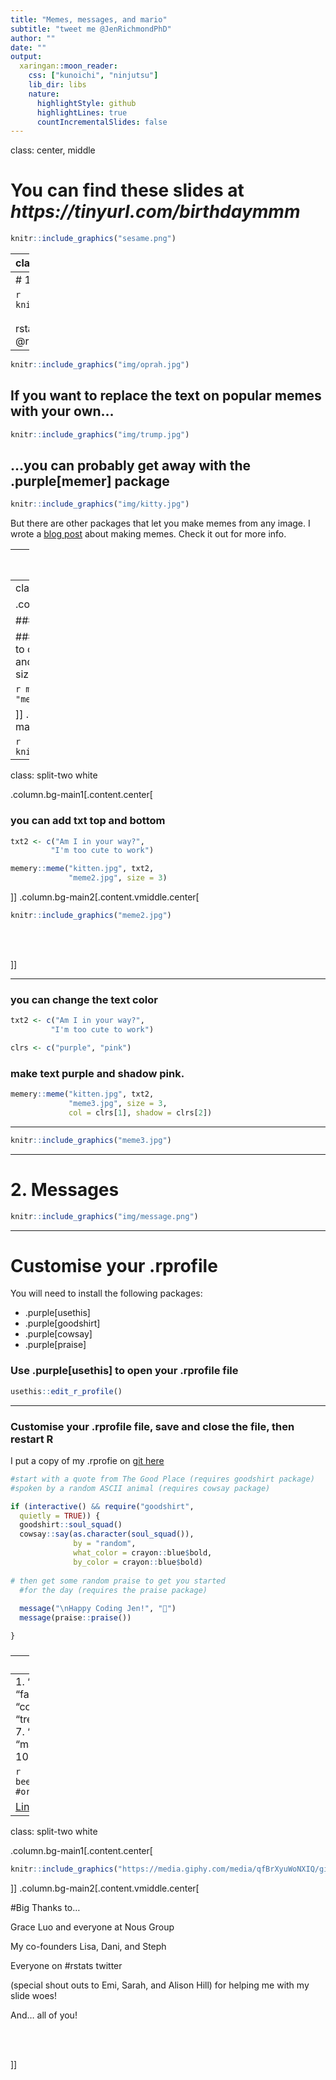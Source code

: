 ```yaml
---
title: "Memes, messages, and mario"
subtitle: "tweet me @JenRichmondPhD"
author: ""
date: ""
output:
  xaringan::moon_reader:
    css: ["kunoichi", "ninjutsu"]
    lib_dir: libs
    nature:
      highlightStyle: github
      highlightLines: true
      countIncrementalSlides: false
---
```

class: center, middle

<style type="text/css">
.remark-slide-content {
    font-size: 30px;
    padding: 1em 4em 1em 4em;
}
</style>

# You can find these slides at *https://tinyurl.com/birthdaymmm* 

```r
knitr::include_graphics("sesame.png")
```



---
class: split-two white

.column.bg-main1[.content.center[
<br>

# 3 Things

-  Memes (how to use R to put random words on random images to great effect)

- Messages (how to have RStudio make you laugh and give you praise)

- Mario (how to have mario tell you when you script is done)

]]
.column.bg-main2[.content.vmiddle.center[

```r
knitr::include_graphics("three.png")
```
 
<br><br>



]]

---
# 1. Memes

```r
knitr::include_graphics("img/models.jpg")
```
<br>
<br>
rstats memes are big on twitter, 
follow @rstatsmemes to keep up with them

---
```r
knitr::include_graphics("img/oprah.jpg")
```

If you want to replace the text on popular memes with your own...
---

```r
knitr::include_graphics("img/trump.jpg")
```

...you can probably get away with the .purple[memer] package
---

```r
knitr::include_graphics("img/kitty.jpg")
```

But there are other packages that let you make memes from any image. I wrote a [blog post](http://jenrichmond.rbind.io/post/making-memes-in-r/) about making memes. Check it out for more info.  

---
# My favourite is the .purple[memery] package. 

### install the package
```r
install.packages("memery")
```

### load the package

```r
library(memery)
```

---
class: split-two white

.column.bg-main1[.content.center[
<br>

### define your txt 
```r
txt <- c("Am I in your way?")
```

### use the `memery::meme()` function to overlay the txt on the kitten image and save to jpg. (size controls the size of the text).

```r
memery::meme("kitten.jpg", txt, 
             "meme.jpg", size = 3)
```

]]
.column.bg-main2[.content.vmiddle.center[

```r
knitr::include_graphics("meme.jpg")
```
 


---
class: split-two white

.column.bg-main1[.content.center[
<br>

### you can add txt top and bottom 
```r
txt2 <- c("Am I in your way?", 
         "I'm too cute to work")
```


```r
memery::meme("kitten.jpg", txt2, 
             "meme2.jpg", size = 3)
```

]]
.column.bg-main2[.content.vmiddle.center[

```r
knitr::include_graphics("meme2.jpg")
```
 
<br><br>

]]

---


### you can change the text color
```r
txt2 <- c("Am I in your way?", 
         "I'm too cute to work")

clrs <- c("purple", "pink")
```

### make text purple and shadow pink. 
```r
memery::meme("kitten.jpg", txt2, 
             "meme3.jpg", size = 3, 
             col = clrs[1], shadow = clrs[2])
```
---

```r
knitr::include_graphics("meme3.jpg")
```

---

# 2. Messages
```r
knitr::include_graphics("img/message.png")
```

---

# Customise your .rprofile

You will need to install the following packages:

- .purple[usethis]
- .purple[goodshirt]
- .purple[cowsay]
- .purple[praise]

### Use .purple[usethis] to open your .rprofile file

```r
usethis::edit_r_profile()
```

---

### Customise your .rprofile file, save and close the file, then restart R
I put a copy of my .rprofie on [git here](https://github.com/jenrichmond/RLadiesSydneyBirthday/tree/master/memes_messages_mario)
```r
#start with a quote from The Good Place (requires goodshirt package) 
#spoken by a random ASCII animal (requires cowsay package)

if (interactive() && require("goodshirt", 
  quietly = TRUE)) {
  goodshirt::soul_squad()
  cowsay::say(as.character(soul_squad()),
              by = "random",
              what_color = crayon::blue$bold,
              by_color = crayon::blue$bold)
  
# then get some random praise to get you started 
  #for the day (requires the praise package) 
  
  message("\nHappy Coding Jen!", "💜")
  message(praise::praise())

}
```
### 


---
# 3. Mario

### Do you write code that takes a long time to run?

You need the .purple[beepr] package. 

```r
install.packages("beepr")
```

```r
library(beepr)
```

```r
beepr::beep()
```

---
1. "ping"
2. "coin"
3. "fanfare"
4. "complete"
5. "treasure"
6. "ready"
7. "shotgun"
8. "mario"
9. "wilhelm"
10. "facebook"

```r
beepr::beep("mario")
#or
beepr::beep(8)
```

[Link](https://youtu.be/Rc1t-MeVcjo) to youtube

---
class: split-two white

.column.bg-main1[.content.center[
<br>
```r
knitr::include_graphics("https://media.giphy.com/media/qfBrXyuWoNXIQ/giphy.gif")
```

]]
.column.bg-main2[.content.vmiddle.center[


#Big Thanks to...

Grace Luo and everyone at Nous Group

My co-founders Lisa, Dani, and Steph

Everyone on #rstats twitter 

(special shout outs to Emi, Sarah, and Alison Hill) for helping me with my slide woes!

And... all of you! 


<br><br>

]]
